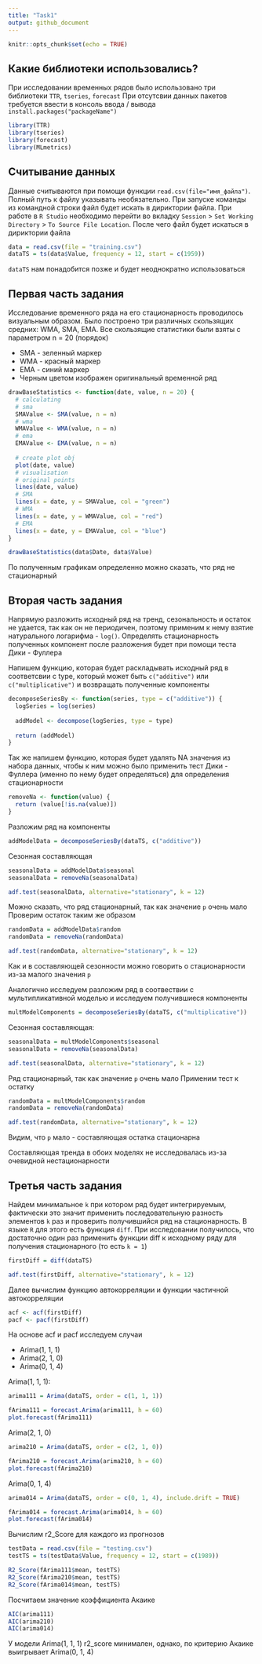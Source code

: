 ```yaml
---
title: "Task1"
output: github_document
---
```


```r
knitr::opts_chunk$set(echo = TRUE)
```

## Какие библиотеки использовались?

При исследовании временных рядов было использовано три библиотеки `TTR`, `tseries`, `forecast` При отсутсвии данных пакетов требуется ввести в консоль ввода / вывода `install.packages("packageName")`

```r
library(TTR)
library(tseries)
library(forecast)
library(MLmetrics)
```

## Считывание данных

Данные считываются при помощи функции `read.csv(file="имя_файла")`. Полный путь к файлу указывать необязательно. При запуске команды из командной строки файл будет искать в дириктории файла. При работе в `R Studio` необходимо перейти во вкладку `Session` > `Set Working Directory` > `To Source File Location`. После чего файл будет искаться в дириктории файла

```r
data = read.csv(file = "training.csv")
dataTS = ts(data$Value, frequency = 12, start = c(1959))
```

`dataTS` нам понадобится позже и будет неоднократно использоваться

## Первая часть задания

Исследование временного ряда на его стационарность проводилось визуальным образом. Было построено три различных скользящих средних: WMA, SMA, EMA. Все скользящие статистики были взяты с параметром n = 20 (порядок)

* SMA - зеленный маркер
* WMA - красный маркер
* EMA - синий маркер
* Черным цветом изображен оригинальный временной ряд

```r
drawBaseStatistics <- function(date, value, n = 20) {
  # calculating
  # sma 
  SMAValue <- SMA(value, n = n)
  # wma
  WMAValue <- WMA(value, n = n)
  # ema
  EMAValue <- EMA(value, n = n)
  
  # create plot obj
  plot(date, value)
  # visualisation
  # original points
  lines(date, value)
  # SMA
  lines(x = date, y = SMAValue, col = "green")
  # WMA
  lines(x = date, y = WMAValue, col = "red")
  # EMA
  lines(x = date, y = EMAValue, col = "blue")
}

drawBaseStatistics(data$Date, data$Value)
```

По полученным графикам определенно можно сказать, что ряд не стационарный

## Вторая часть задания

Напрямую разложить исходный ряд на тренд, сезональность и остаток не удается, так как он не периодичен, поэтому применим к нему взятие натурального логарифма - `log()`. Определять стационарность полученных компонент после разложения будет при помощи теста Дики - Фуллера

Напишем функцию, которая будет раскладывать исходный ряд в соответсвии с type, который может быть `c("additive")` или `c("multiplicative")` и возвращать полученные компоненты

```r
decomposeSeriesBy <- function(series, type = c("additive")) {
  logSeries = log(series)
  
  addModel <- decompose(logSeries, type = type)
  
  return (addModel)
}
```

Так же напишем функцию, которая будет удалять NA значения из набора данных, чтобы к ним можно было применить тест Дики - Фуллера (именно по нему будет определяться) для определения стационарности

```r
removeNa <- function(value) {
  return (value[!is.na(value)])
}
```

Разложим ряд на компоненты

```r
addModelData = decomposeSeriesBy(dataTS, c("additive"))
```

Сезонная составляющая

```r
seasonalData = addModelData$seasonal
seasonalData = removeNa(seasonalData)

adf.test(seasonalData, alternative="stationary", k = 12)
```

Можно сказать, что ряд стационарный, так как значение `p` очень мало
Проверим остаток таким же образом

```r
randomData = addModelData$random
randomData = removeNa(randomData)

adf.test(randomData, alternative="stationary", k = 12)
```

Как и в составляющей сезонности можно говорить о стационарности из-за малого значения `p`

Аналогично исследуем разложим ряд в соотвествии с мультипликативной моделью и исследуем получившиеся компоненты

```r
multModelComponents = decomposeSeriesBy(dataTS, c("multiplicative"))
```

Сезонная составляющая:

```r
seasonalData = multModelComponents$seasonal
seasonalData = removeNa(seasonalData)

adf.test(seasonalData, alternative="stationary", k = 12)
```

Ряд стационарный, так как значение `p` очень мало
Применим тест к остатку

```r
randomData = multModelComponents$random
randomData = removeNa(randomData)

adf.test(randomData, alternative="stationary", k = 12)
```

Видим, что `p` мало - составляющая остатка стационарна

Составляющая тренда в обоих моделях не исследовалась из-за очевидной нестационарности

## Третья часть задания

Найдем минимальное `k` при котором ряд будет интегрируемым, фактически это значит применить последовательную разность элементов `k` раз и проверить получившийся ряд на стационарность. В языке `R` для этого есть функция `diff`. При исследовании получилось, что достаточно один раз применить функции diff к исходному ряду для получения стационарного (то есть `k = 1`)

```r
firstDiff = diff(dataTS)

adf.test(firstDiff, alternative="stationary", k = 12)
```

Далее вычислим функцию автокорреляции и функции частичной автокорреляции

```r
acf <- acf(firstDiff)
pacf <- pacf(firstDiff)
```

На основе acf и pacf исследуем случаи

* Arima(1, 1, 1)
* Arima(2, 1, 0)
* Arima(0, 1, 4)

Arima(1, 1, 1):
```r
arima111 = Arima(dataTS, order = c(1, 1, 1))

fArima111 = forecast.Arima(arima111, h = 60)
plot.forecast(fArima111)
```

Arima(2, 1, 0)
```r
arima210 = Arima(dataTS, order = c(2, 1, 0))

fArima210 = forecast.Arima(arima210, h = 60)
plot.forecast(fArima210)
```

Arima(0, 1, 4)
```r
arima014 = Arima(dataTS, order = c(0, 1, 4), include.drift = TRUE)

fArima014 = forecast.Arima(arima014, h = 60)
plot.forecast(fArima014)
```

Вычислим r2_Score для каждого из прогнозов

```r
testData = read.csv(file = "testing.csv")
testTS = ts(testData$Value, frequency = 12, start = c(1989))

R2_Score(fArima111$mean, testTS)
R2_Score(fArima210$mean, testTS)
R2_Score(fArima014$mean, testTS)
```

Посчитаем значение коэффициента Акаике

```r
AIC(arima111)
AIC(arima210)
AIC(arima014)
```

У модели Arima(1, 1, 1) r2_score минимален, однако, по критерию Акаике выигрывает Arima(0, 1, 4)